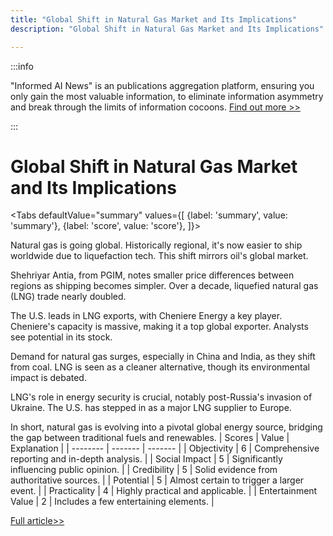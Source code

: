 ```yaml
---
title: "Global Shift in Natural Gas Market and Its Implications"
description: "Global Shift in Natural Gas Market and Its Implications"

---
```



:::info

"Informed AI News" is an publications aggregation platform, ensuring you only gain the most valuable information, to eliminate information asymmetry and break through the limits of information cocoons.  [Find out more >>](/)

:::

# Global Shift in Natural Gas Market and Its Implications


<Tabs
	defaultValue="summary"
	values={[
	{label: 'summary', value: 'summary'},
	{label: 'score', value: 'score'},
]}>
<TabItem value="summary">


Natural gas is going global. Historically regional, it's now easier to ship worldwide due to liquefaction tech. This shift mirrors oil's global market.

Shehriyar Antia, from PGIM, notes smaller price differences between regions as shipping becomes simpler. Over a decade, liquefied natural gas (LNG) trade nearly doubled.

The U.S. leads in LNG exports, with Cheniere Energy a key player. Cheniere's capacity is massive, making it a top global exporter. Analysts see potential in its stock.

Demand for natural gas surges, especially in China and India, as they shift from coal. LNG is seen as a cleaner alternative, though its environmental impact is debated.

LNG's role in energy security is crucial, notably post-Russia's invasion of Ukraine. The U.S. has stepped in as a major LNG supplier to Europe.

In short, natural gas is evolving into a pivotal global energy source, bridging the gap between traditional fuels and renewables.
</TabItem>
<TabItem value="score">
	| Scores     | Value   | Explanation |
	| -------- | ------- | ------- |
	| Objectivity  | 6    | Comprehensive reporting and in-depth analysis.    |
	| Social Impact | 5     | Significantly influencing public opinion.    |
	| Credibility    | 5    | Solid evidence from authoritative sources.    |
	| Potential    | 5    | Almost certain to trigger a larger event.    |
	| Practicality    | 4    | Highly practical and applicable.    |
	| Entertainment Value    | 2    | Includes a few entertaining elements.    |
</TabItem>
</Tabs>

[Full article>>](https://www.cnbc.com/2024/07/03/natural-gas-is-starting-to-resemble-oil-as-a-commodity-why-that-matters.html)
